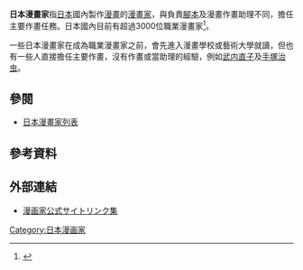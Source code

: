 '''日本漫畫家'''指[[日本|日本]]國內製作[[漫畫|漫畫]]的[[漫畫家|漫畫家]]，與負責[[劇本|腳本]]及漫畫作畫助理不同，擔任主要作畫任務。日本國內目前有超過3000位職業漫畫家<ref name="McCarthy">{{cite book |last=McCarthy |first=Helen  |authorlink=Helen McCarthy |title=500 Manga Heroes & Villains |year=2006 |publisher= Chrysalis Book Group |location= Hauppauge, New York, USA |isbn=978-0-7641-3201-8 |pages=14 |chapter= Manga: A Brief History }}</ref>。

一些日本漫畫家在成為職業漫畫家之前，會先進入漫畫學校或藝術大學就讀，但也有一些人直接擔任主要作畫，沒有作畫或當助理的經驗，例如[[武内直子|武内直子]]及[[手塚治虫|手塚治虫]]。

==參閱==
*[[日本漫畫家列表|日本漫畫家列表]]

==參考資料==
<references/>

==外部連結==
* [http://www.manga-ka.net 漫画家公式サイトリンク集] {{Wayback|url=http://www.manga-ka.net/ |date=20210224211529 }}

[[Category:日本漫画家|Category:日本漫画家]]